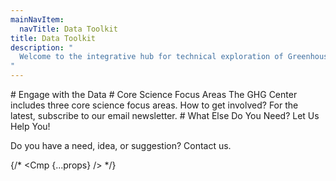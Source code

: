 ```yaml
---
mainNavItem:
  navTitle: Data Toolkit
title: Data Toolkit
description: "
  Welcome to the integrative hub for technical exploration of Greenhouse Gas datasets, interactive mapping tools, and open source data materials.
"
---
```




<Block type="wide">
  <Prose>
        # Engage with the Data
  </Prose>
</Block>
<HomeContent>
  <KeypointsData></KeypointsData>
</HomeContent>
<Block type="wide">
  <Prose>
        # Core Science Focus Areas
        The GHG Center includes three core science focus areas. How to get involved?
        For the latest, subscribe to our email newsletter.
  </Prose>
</Block>
<HomeContent>      
  <Keypoints></Keypoints>
</HomeContent>

<Block type="wide">
<Prose>
# What Else Do You Need? Let Us Help You!

Do you have a need, idea, or suggestion? Contact us.
</Prose>
</Block>

{/* <Cmp {...props} /> */}
